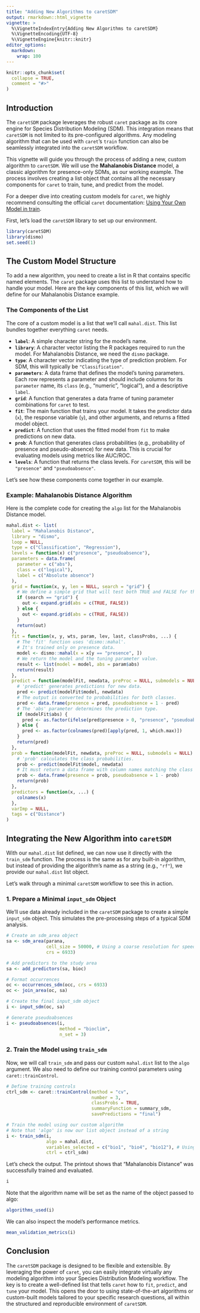 ```yaml
---
title: "Adding New Algorithms to caretSDM"
output: rmarkdown::html_vignette
vignette: >
  %\VignetteIndexEntry{Adding New Algorithms to caretSDM}
  %\VignetteEncoding{UTF-8}
  %\VignetteEngine{knitr::knitr}
editor_options: 
  markdown: 
    wrap: 100
---
```


```r
knitr::opts_chunk$set(
  collapse = TRUE,
  comment = "#>"
)
```

## Introduction

The `caretSDM` package leverages the robust `caret` package as its core engine for Species Distribution Modeling (SDM). This integration means that `caretSDM` is not limited to its pre-configured algorithms. Any modeling algorithm that can be used with `caret`'s `train` function can also be seamlessly integrated into the `caretSDM` workflow.

This vignette will guide you through the process of adding a new, custom algorithm to `caretSDM`. We will use the **Mahalanobis Distance** model, a classic algorithm for presence-only SDMs, as our working example. The process involves creating a list object that contains all the necessary components for `caret` to train, tune, and predict from the model.

For a deeper dive into creating custom models for `caret`, we highly recommend consulting the official `caret` documentation: [Using Your Own Model in train](https://topepo.github.io/caret/using-your-own-model-in-train.html).

First, let's load the `caretSDM` library to set up our environment.

```r
library(caretSDM)
library(dismo)
set.seed(1)
```

## The Custom Model Structure

To add a new algorithm, you need to create a list in R that contains specific named elements. The `caret` package uses this list to understand how to handle your model. Here are the key components of this list, which we will define for our Mahalanobis Distance example.

### The Components of the List

The core of a custom model is a list that we'll call `mahal.dist`. This list bundles together everything `caret` needs.

  * **`label`**: A simple character string for the model's name.
  * **`library`**: A character vector listing the R packages required to run the model. For Mahalanobis Distance, we need the `dismo` package.
  * **`type`**: A character vector indicating the type of prediction problem. For SDM, this will typically be `"Classification"`.
  * **`parameters`**: A data frame that defines the model's tuning parameters. Each row represents a parameter and should include columns for its `parameter` name, its `class` (e.g., "numeric", "logical"), and a descriptive `label`.
  * **`grid`**: A function that generates a data frame of tuning parameter combinations for `caret` to test.
  * **`fit`**: The main function that trains your model. It takes the predictor data (`x`), the response variable (`y`), and other arguments, and returns a fitted model object.
  * **`predict`**: A function that uses the fitted model from `fit` to make predictions on new data.
  * **`prob`**: A function that generates class probabilities (e.g., probability of presence and pseudo-absence) for new data. This is crucial for evaluating models using metrics like AUC/ROC.
  * **`levels`**: A function that returns the class levels. For `caretSDM`, this will be `"presence"` and `"pseudoabsence"`.

Let's see how these components come together in our example.

### Example: Mahalanobis Distance Algorithm

Here is the complete code for creating the `algo` list for the Mahalanobis Distance model.

```r
mahal.dist <- list(
  label = "Mahalanobis Distance",
  library = "dismo",
  loop = NULL,
  type = c("Classification", "Regression"),
  levels = function(x) c("presence", "pseudoabsence"),
  parameters = data.frame(
    parameter = c("abs"),
    class = c("logical"),
    label = c("Absolute absence")
  ),
  grid = function(x, y, len = NULL, search = "grid") {
    # We define a simple grid that will test both TRUE and FALSE for the 'abs' parameter.
    if (search == "grid") {
      out <- expand.grid(abs = c(TRUE, FALSE))
    } else {
      out <- expand.grid(abs = c(TRUE, FALSE))
    }
    return(out)
  },
  fit = function(x, y, wts, param, lev, last, classProbs, ...) {
    # The 'fit' function uses 'dismo::mahal'. 
    # It's trained only on presence data.
    model <- dismo::mahal(x = x[y == "presence", ])
    # We return the model and the tuning parameter value.
    result <- list(model = model, abs = param$abs)
    return(result)
  },
  predict = function(modelFit, newdata, preProc = NULL, submodels = NULL) {
    # 'predict' generates predictions for new data.
    pred <- predict(modelFit$model, newdata)
    # The output is converted to probabilities for both classes.
    pred <- data.frame(presence = pred, pseudoabsence = 1 - pred)
    # The 'abs' parameter determines the prediction type.
    if (modelFit$abs) {
      pred <- as.factor(ifelse(pred$presence > 0, "presence", "pseudoabsence"))
    } else {
      pred <- as.factor(colnames(pred)[apply(pred, 1, which.max)])
    }
    return(pred)
  },
  prob = function(modelFit, newdata, preProc = NULL, submodels = NULL) {
    # 'prob' calculates the class probabilities.
    prob <- predict(modelFit$model, newdata)
    # It must return a data frame with column names matching the class levels.
    prob <- data.frame(presence = prob, pseudoabsence = 1 - prob)
    return(prob)
  },
  predictors = function(x, ...) {
    colnames(x)
  },
  varImp = NULL,
  tags = c("Distance")
)
```

## Integrating the New Algorithm into `caretSDM`

With our `mahal.dist` list defined, we can now use it directly with the `train_sdm` function. The process is the same as for any built-in algorithm, but instead of providing the algorithm's name as a string (e.g., `"rf"`), we provide our `mahal.dist` list object.

Let's walk through a minimal `caretSDM` workflow to see this in action.

### 1\. Prepare a Minimal `input_sdm` Object

We'll use data already included in the `caretSDM` package to create a simple `input_sdm` object. This simulates the pre-processing steps of a typical SDM analysis.

```r
# Create an sdm_area object
sa <- sdm_area(parana, 
               cell_size = 50000, # Using a coarse resolution for speed
               crs = 6933)

# Add predictors to the study area
sa <- add_predictors(sa, bioc)

# Format occurrences
oc <- occurrences_sdm(occ, crs = 6933)
oc <- join_area(oc, sa)

# Create the final input_sdm object
i <- input_sdm(oc, sa)

# Generate pseudoabsences
i <- pseudoabsences(i, 
                    method = "bioclim", 
                    n_set = 3)
```

### 2\. Train the Model using `train_sdm`

Now, we will call `train_sdm` and pass our custom `mahal.dist` list to the `algo` argument. We also need to define our training control parameters using `caret::trainControl`.

```r
# Define training controls
ctrl_sdm <- caret::trainControl(method = "cv", 
                                number = 3, 
                                classProbs = TRUE,
                                summaryFunction = summary_sdm, 
                                savePredictions = "final")

# Train the model using our custom algorithm
# Note that 'algo' is now our list object instead of a string
i <- train_sdm(i, 
               algo = mahal.dist, 
               variables_selected = c("bio1", "bio4", "bio12"), # Using only two variables for simplicity
               ctrl = ctrl_sdm)
```

Let's check the output. The printout shows that "Mahalanobis Distance" was successfully trained and evaluated.

```r
i
```

Note that the algorithm name will be set as the name of the object passed to algo:
```r
algorithms_used(i)
```

We can also inspect the model's performance metrics.

```r
mean_validation_metrics(i)
```

## Conclusion

The `caretSDM` package is designed to be flexible and extensible. By leveraging the power of `caret`, you can easily integrate virtually any modeling algorithm into your Species Distribution Modeling workflow. The key is to create a well-defined list that tells `caret` how to `fit`, `predict`, and `tune` your model. This opens the door to using state-of-the-art algorithms or custom-built models tailored to your specific research questions, all within the structured and reproducible environment of `caretSDM`.
